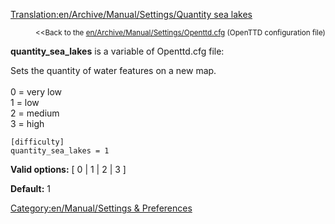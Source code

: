 [[Translation:en/Archive/Manual/Settings/Quantity sea lakes]]

:<small><<Back to the [[en/Archive/Manual/Settings/Openttd.cfg]] (OpenTTD configuration file)</small>


'''quantity_sea_lakes''' is a variable of Openttd.cfg file:

Sets the quantity of water features on a new map.<br><br>
0 = very low<br>
1 = low<br>
2 = medium<br>
3 = high<br>

<pre>
[difficulty]
quantity_sea_lakes = 1
</pre>

'''Valid options:''' [ 0 | 1 | 2 | 3 ]

'''Default:''' 1


[[Category:en/Manual/Settings & Preferences]]
